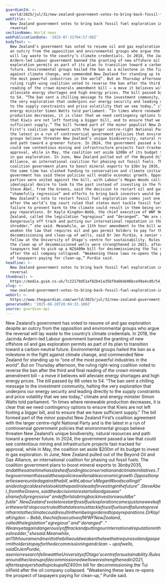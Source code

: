```yaml
---
guardianId: >-
  world/2025/jul/31/new-zealand-government-votes-to-bring-back-fossil-fuel-exploration-in-major-reversal
webTitle: >-
  New Zealand government votes to bring back fossil fuel exploration in major
  reversal
sectionName: World news
webPublicationDate: '2025-07-31T04:57:08Z'
bodyText: >-
  New Zealand’s government has voted to resume oil and gas exploration despite
  an outcry from the opposition and environmental groups who argue the reversal
  will lay waste to the country’s climate credentials. In 2018, the Jacinda
  Ardern-led Labour government banned the granting of new offshore oil and gas
  exploration permits as part of its plan to transition toward a carbon-neutral
  future. Environmental groups hailed the ban as a milestone in the fight
  against climate change, and commended New Zealand for standing up to “one of
  the most powerful industries in the world”. But on Thursday afternoon, the
  ruling right-wing coalition voted to reverse the ban after the third and final
  reading of the crown minerals amendment bill – a move it believes will
  alleviate energy shortages and high energy prices. The bill passed by 68 votes
  to 54. “The ban sent a chilling message to the investment community, halting
  the very exploration that underpins our energy security and leading directly
  to the supply constraints and price volatility that we see today,” climate and
  energy minister Simon Watts told parliament. “In times where renewable
  production decreases, it is clear that we need contingency options to ensure
  that Kiwis are not left footing a bigger bill, and to ensure that we have
  sufficient supply.” The bill formed part of the minor populist New Zealand
  First’s coalition agreement with the larger centre-right National Party and is
  the latest in a run of controversial government policies that environmental
  groups believe threaten New Zealand’s unique biodiversity, natural resources
  and path toward a greener future. In 2024, the government passed a law that
  could see contentious mining and infrastructure projects fast-tracked for
  approval, while in May, the coalition set aside $200m of its budget to invest
  in gas exploration. In June, New Zealand pulled out of the Beyond Oil and Gas
  Alliance, an international coalition for phasing out fossil fuels. The
  coalition government plans to boost mineral exports to $3bn by 2035, and at
  the same time has slashed funding to conservation and climate initiatives. The
  government has said these policies will enable economic growth. Opposition
  parties were united against the bill, with Labour’s Megan Woods calling it “an
  ideological desire to look to the past instead of investing in the future ”.
  Steve Abel, from the Greens, said the decision to restart oil and gas was
  “shamefully regressive” and efforts to bring back investors would be “futile”.
  New Zealand’s vote to restart fossil fuel exploration comes just one week
  after the world’s top court ruled that states must tackle fossil fuels and
  failure to prevent harm to the climate could result in them being ordered to
  pay reparations. Dr Kayla Kingdon-Bebb, the chief executive of WWF New
  Zealand, called the legislation “egregious” and “deranged”. “We are yet again
  dangerously off track and putting our international reputation in the
  shredder,” she said. Meanwhile, an 11th hour amendment to the bill would
  weaken the law that requires oil and gas permit holders to pay for the
  decommissioning and clean-up of wells, said Dr Jen Purdie, a senior research
  fellow at the University of Otago’s centre for sustainability. Rules around
  the clean up of decommissioned wells were strengthened in 2021, after
  taxpayers had to pick up a NZ$400m bill for decommissioning the Tui oilfield
  after the oil company collapsed. “Weakening these laws re-opens the prospect
  of taxpayers paying for clean-up,” Purdie said.
headline: >-
  New Zealand government votes to bring back fossil fuel exploration in major
  reversal
thumbnail: >-
  https://media.guim.co.uk/7c22179d51af82b41a35bf0a66de06bce99a4cd0/54_0_5392_4314/500.jpg
slug: >-
  new-zealand-government-votes-to-bring-back-fossil-fuel-exploration-in-major-reversal
webUrl: >-
  https://www.theguardian.com/world/2025/jul/31/new-zealand-government-votes-to-bring-back-fossil-fuel-exploration-in-major-reversal
generatedAt: '2025-08-28T20:04:33.100Z'
source: guardian-api
---
```

New Zealand’s government has voted to resume oil and gas exploration despite an outcry from the opposition and environmental groups who argue the reversal will lay waste to the country’s climate credentials. In 2018, the Jacinda Ardern-led Labour government banned the granting of new offshore oil and gas exploration permits as part of its plan to transition toward a carbon-neutral future. Environmental groups hailed the ban as a milestone in the fight against climate change, and commended New Zealand for standing up to “one of the most powerful industries in the world”. But on Thursday afternoon, the ruling right-wing coalition voted to reverse the ban after the third and final reading of the crown minerals amendment bill – a move it believes will alleviate energy shortages and high energy prices. The bill passed by 68 votes to 54. “The ban sent a chilling message to the investment community, halting the very exploration that underpins our energy security and leading directly to the supply constraints and price volatility that we see today,” climate and energy minister Simon Watts told parliament. “In times where renewable production decreases, it is clear that we need contingency options to ensure that Kiwis are not left footing a bigger bill, and to ensure that we have sufficient supply.” The bill formed part of the minor populist New Zealand First’s coalition agreement with the larger centre-right National Party and is the latest in a run of controversial government policies that environmental groups believe threaten New Zealand’s unique biodiversity, natural resources and path toward a greener future. In 2024, the government passed a law that could see contentious mining and infrastructure projects fast-tracked for approval, while in May, the coalition set aside $200m of its budget to invest in gas exploration. In June, New Zealand pulled out of the Beyond Oil and Gas Alliance, an international coalition for phasing out fossil fuels. The coalition government plans to boost mineral exports to $3bn by 2035, and at the same time has slashed funding to conservation and climate initiatives. The government has said these policies will enable economic growth. Opposition parties were united against the bill, with Labour’s Megan Woods calling it “an ideological desire to look to the past instead of investing in the future ”. Steve Abel, from the Greens, said the decision to restart oil and gas was “shamefully regressive” and efforts to bring back investors would be “futile”. New Zealand’s vote to restart fossil fuel exploration comes just one week after the world’s top court ruled that states must tackle fossil fuels and failure to prevent harm to the climate could result in them being ordered to pay reparations. Dr Kayla Kingdon-Bebb, the chief executive of WWF New Zealand, called the legislation “egregious” and “deranged”. “We are yet again dangerously off track and putting our international reputation in the shredder,” she said. Meanwhile, an 11th hour amendment to the bill would weaken the law that requires oil and gas permit holders to pay for the decommissioning and clean-up of wells, said Dr Jen Purdie, a senior research fellow at the University of Otago’s centre for sustainability. Rules around the clean up of decommissioned wells were strengthened in 2021, after taxpayers had to pick up a NZ$400m bill for decommissioning the Tui oilfield after the oil company collapsed. “Weakening these laws re-opens the prospect of taxpayers paying for clean-up,” Purdie said.
